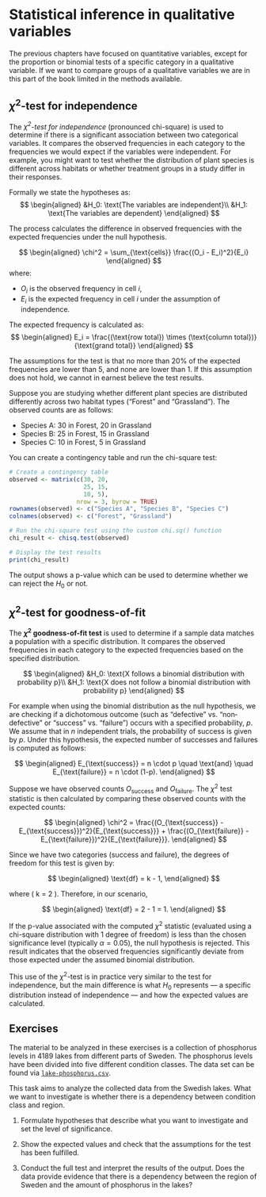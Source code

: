 # Statistical inference in qualitative variables {#sec-inference-qualitative}

The previous chapters have focused on quantitative variables, except for the proportion or binomial tests of a specific category in a qualitative variable. If we want to compare groups of a  qualitative variables we are in this part of the book limited in the methods available. 

## $\chi^2$-test for independence
The *$\chi^2$-test for independence* (pronounced chi-square) is used to determine if there is a significant association between two categorical variables. It compares the observed frequencies in each category to the frequencies we would expect if the variables were independent. For example, you might want to test whether the distribution of plant species is different across habitats or whether treatment groups in a study differ in their responses.

Formally we state the hypotheses as:
$$
\begin{aligned}
&H_0: \text{The variables are independent}\\
&H_1: \text{The variables are dependent}
\end{aligned}
$$

The process calculates the difference in observed frequencies with the expected frequencies under the null hypothesis.

$$
\begin{aligned}
\chi^2 = \sum_{\text{cells}} \frac{(O_i - E_i)^2}{E_i}
\end{aligned}
$$
where:

- $O_i$ is the observed frequency in cell $i$,
- $E_i$ is the expected frequency in cell $i$ under the assumption of independence. 

The expected frequency is calculated as:
$$
\begin{aligned}
E_i = \frac{(\text{row total}) \times (\text{column total})}{\text{grand total}}
\end{aligned}
$$

The assumptions for the test is that no more than 20% of the expected frequencies are lower than 5, and none are lower than 1. If this assumption does not hold, we cannot in earnest believe the test results. 

Suppose you are studying whether different plant species are distributed differently across two habitat types ("Forest" and "Grassland"). The observed counts are as follows:

- Species A: 30 in Forest, 20 in Grassland
- Species B: 25 in Forest, 15 in Grassland
- Species C: 10 in Forest, 5 in Grassland

You can create a contingency table and run the chi-square test:

```r
# Create a contingency table
observed <- matrix(c(30, 20, 
                     25, 15, 
                     10, 5), 
                   nrow = 3, byrow = TRUE)
rownames(observed) <- c("Species A", "Species B", "Species C")
colnames(observed) <- c("Forest", "Grassland")

# Run the chi-square test using the custom chi.sq() function
chi_result <- chisq.test(observed)

# Display the test results
print(chi_result)

```

The output shows a p-value which can be used to determine whether we can reject the $H_0$ or not.

## $\chi^2$-test for goodness-of-fit
The **$\chi^2$ goodness-of-fit test** is used to determine if a sample data matches a population with a specific distribution. It compares the observed frequencies in each category to the expected frequencies based on the specified distribution. 

$$
\begin{aligned}
&H_0: \text{X follows a binomial distribution with probability p}\\
&H_1: \text{X does not follow a binomial distribution with probability p}
\end{aligned}
$$

For example when using the binomial distribution as the null hypothesis, we are checking if a dichotomous outcome (such as “defective” vs. “non‐defective” or “success” vs. “failure”) occurs with a specified probability, $p$. We assume that in $n$ independent trials, the probability of success is given by $p$. Under this hypothesis, the expected number of successes and failures is computed as follows:

$$ \begin{aligned}
E_{\text{success}} = n \cdot p \quad \text{and} \quad E_{\text{failure}} = n \cdot (1-p).
\end{aligned} $$

Suppose we have observed counts $O_{\text{success}}$ and $O_{\text{failure}}$. The $\chi^2$ test statistic is then calculated by comparing these observed counts with the expected counts:

$$ \begin{aligned}
\chi^2 = \frac{(O_{\text{success}} - E_{\text{success}})^2}{E_{\text{success}}} + \frac{(O_{\text{failure}} - E_{\text{failure}})^2}{E_{\text{failure}}}.
\end{aligned} $$


Since we have two categories (success and failure), the degrees of freedom for this test is given by:

$$ \begin{aligned}
\text{df} = k - 1,
\end{aligned} $$


where \( k = 2 \). Therefore, in our scenario,

$$ \begin{aligned}
\text{df} = 2 - 1 = 1.
\end{aligned} $$

If the p-value associated with the computed $\chi^2$ statistic (evaluated using a chi-square distribution with 1 degree of freedom) is less than the chosen significance level (typically $\alpha = 0.05$), the null hypothesis is rejected. This result indicates that the observed frequencies significantly deviate from those expected under the assumed binomial distribution.

This use of the $\chi^2$-test is in practice very similar to the test for independence, but the main difference is what $H_0$ represents --- a specific distribution instead of independence --- and how the expected values are calculated.

## Exercises
The material to be analyzed in these exercises is a collection of phosphorus levels in 4189 lakes from different parts of Sweden. The phosphorus levels have been divided into five different condition classes. The data set can be found via [`lake-phosphorus.csv`](https://raw.githubusercontent.com/dysordys/intro-R-and-stats/main/data/lake-phosphorus.csv).

This task aims to analyze the collected data from the Swedish lakes. What we want to investigate is whether there is a dependency between condition class and region.

1. Formulate hypotheses that describe what you want to investigate and set the level of significance.

2. Show the expected values and check that the assumptions for the test has been fulfilled. 

3. Conduct the full test and interpret the results of the output. Does the data provide evidence that there is a dependency between the region of Sweden and the amount of phosphorus in the lakes?
